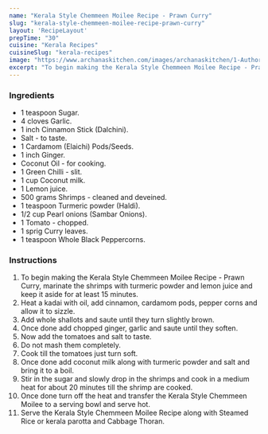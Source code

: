 ---
name: "Kerala Style Chemmeen Moilee Recipe - Prawn Curry"
slug: "kerala-style-chemmeen-moilee-recipe-prawn-curry"
layout: 'RecipeLayout'
prepTime: "30"
cuisine: "Kerala Recipes"
cuisineSlug: "kerala-recipes"
image: "https://www.archanaskitchen.com/images/archanaskitchen/1-Author/sibyl_sunitha/Kerala_Style_Chemeen_Moilee_Recipe_Prawn_Curry.jpg"
excerpt: "To begin making the Kerala Style Chemmeen Moilee Recipe - Prawn Curry, marinate the shrimps with turmeric powder and lemon juice and keep it aside for at least 15 minutes"
---

### Ingredients

- 1 teaspoon Sugar.
- 4 cloves Garlic.
- 1 inch Cinnamon Stick (Dalchini).
- Salt - to taste.
- 1 Cardamom (Elaichi) Pods/Seeds.
- 1 inch Ginger.
- Coconut Oil - for cooking.
- 1 Green Chilli - slit.
- 1 cup Coconut milk.
- 1 Lemon juice.
- 500 grams Shrimps - cleaned and deveined.
- 1 teaspoon Turmeric powder (Haldi).
- 1/2 cup Pearl onions (Sambar Onions).
- 1 Tomato - chopped.
- 1 sprig Curry leaves.
- 1 teaspoon Whole Black Peppercorns.

### Instructions

1. To begin making the Kerala Style Chemmeen Moilee Recipe - Prawn Curry, marinate the shrimps with turmeric powder and lemon juice and keep it aside for at least 15 minutes.
1. Heat a kadai with oil, add cinnamon, cardamom pods, pepper corns and allow it to sizzle.
1. Add whole shallots and saute until they turn slightly brown.
1. Once done add chopped ginger, garlic and saute until they soften.
1. Now add the tomatoes and salt to taste.
1. Do not mash them completely.
1. Cook till the tomatoes just turn soft.
1. Once done add coconut milk along with turmeric powder and salt and bring it to a boil.
1. Stir in the sugar and slowly drop in the shrimps and cook in a medium heat for about 20 minutes till the shrimp are cooked.
1. Once done turn off the heat and transfer the Kerala Style Chemmeen Moilee to a serving bowl and serve hot.
1. Serve the Kerala Style Chemmeen Moilee Recipe along with Steamed Rice or kerala parotta and Cabbage Thoran.
